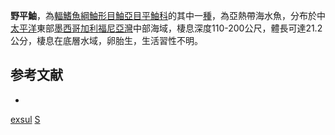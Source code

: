 {{Speciesbox
| taxon = Sebastes exsul
| status = NE
| status_system = IUCN3.1
| binomial_authority =  [[Chen|Chen]], 1971
| synonyms = 
}}

'''野平鮋'''，為[[輻鰭魚綱|輻鰭魚綱]][[鮋形目|鮋形目]][[鮋亞目|鮋亞目]][[平鮋科|平鮋科]]的其中一[[種|種]]，為亞熱帶海水魚，分布於中[[太平洋|太平洋]]東部[[墨西哥|墨西哥]][[加利福尼亞灣|加利福尼亞灣]]中部海域，棲息深度110-200公尺，體長可達21.2公分，棲息在底層水域，卵胎生，生活習性不明。

==参考文献==
*{{FishBase_species|genus=Sebastes|species=exsul|year=2014|month=6}}

{{taxonbar}}
[[Category:平鮋屬|exsul]]
[[Category:1971年描述的鱼类|S]]